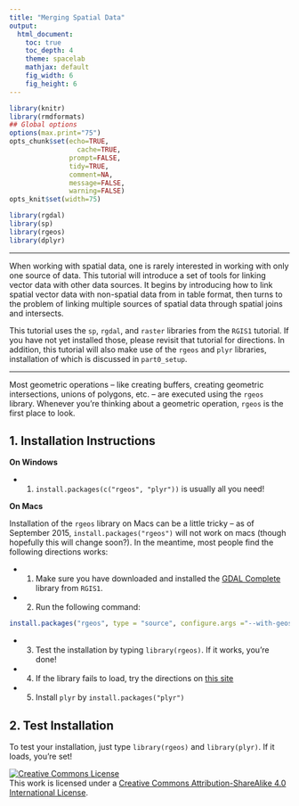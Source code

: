 ```yaml
---
title: "Merging Spatial Data"
output:
  html_document:
    toc: true
    toc_depth: 4
    theme: spacelab
    mathjax: default
    fig_width: 6
    fig_height: 6
---
```



```r
library(knitr)
library(rmdformats)
## Global options
options(max.print="75")
opts_chunk$set(echo=TRUE,
	             cache=TRUE,
               prompt=FALSE,
               tidy=TRUE,
               comment=NA,
               message=FALSE,
               warning=FALSE)
opts_knit$set(width=75)

library(rgdal)
library(sp)
library(rgeos)
library(dplyr)

```

***

When working with spatial data, one is rarely interested in working with only one source of data. This tutorial will introduce a set of tools for linking vector data with other data sources. It begins by introducing how to link spatial vector data with non-spatial data from in table format, then turns to the problem of linking multiple sources of spatial data through spatial joins and intersects. 

This tutorial uses the `sp`, `rgdal`, and `raster` libraries from the `RGIS1` tutorial. If you have not yet installed those, please revisit that tutorial for directions. In addition, this tutorial will also make use of the `rgeos` and `plyr` libraries, installation of which is discussed in `part0_setup`. 

***

Most geometric operations -- like creating buffers, creating geometric intersections, unions of polygons, etc. -- are executed using the `rgeos` library. Whenever you're thinking about a geometric operation, `rgeos` is the first place to look. 

## 1. Installation Instructions

**On Windows**

* 1. `install.packages(c("rgeos", "plyr"))` is usually all you need!

**On Macs**

Installation of the `rgeos` library on Macs can be a little tricky -- as of September 2015, `install.packages("rgeos")` will not work on macs (though hopefully this will change soon?). In the meantime, most people find the following directions works: 

* 1. Make sure you have downloaded and installed the [GDAL Complete](http://www.kyngchaos.com/files/software/frameworks/GDAL_Complete-1.11.dmg) library from `RGIS1`.
* 2. Run the following command:
```r
install.packages("rgeos", type = "source", configure.args ="--with-geos-config=/Library/Frameworks/GEOS.framework/Versions/Current/unix/bin/geos-config")
```
* 3. Test the installation by typing `library(rgeos)`. If it works, you're done!
* 4. If the library fails to load, try the directions on [this site](http://dyerlab.bio.vcu.edu/2015/03/31/install-rgeos-on-osx/)
* 5. Install `plyr` by `install.packages("plyr")`

## 2. Test Installation

To test your installation, just type `library(rgeos)` and `library(plyr)`. If it loads, you're set!

<a rel="license" href="http://creativecommons.org/licenses/by-sa/4.0/"><img alt="Creative Commons License" style="border-width:0" src="https://i.creativecommons.org/l/by-sa/4.0/88x31.png" /></a><br />This work is licensed under a <a rel="license" href="http://creativecommons.org/licenses/by-sa/4.0/">Creative Commons Attribution-ShareAlike 4.0 International License</a>.